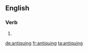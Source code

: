 ==English==

===Verb===
{{head|en}}

# {{present participle of|antique|lang=en}}

[[de:antiquing]]
[[fr:antiquing]]
[[ta:antiquing]]